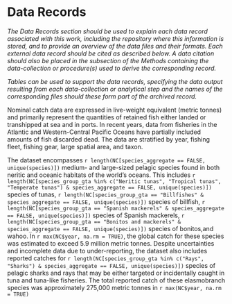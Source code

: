 # Data Records

_The Data Records section should be used to explain each data record associated with this work, including the repository where this information is stored, and to provide an overview of the data files and their formats. Each external data record should be cited as described below. A data citation should also be placed in the subsection of the Methods containing the data-collection or procedure(s) used to derive the corresponding record._

_Tables can be used to support the data records, specifying the data output resulting from each data-collection or analytical step and the names of the corresponding files should these form part of the archived record._

Nominal catch data are expressed in live-weight equivalent (metric tonnes) and primarily represent the quantities of retained fish either landed or transhipped at sea and in ports. In recent years, data from fisheries in the Atlantic and Western-Central Pacific Oceans have partially included amounts of fish discarded dead. The data are stratified by year, fishing fleet, fishing gear, large spatial area, and taxon.

The dataset encompasses `r length(NC[species_aggregate == FALSE, unique(species)])` medium- and large-sized pelagic species found in both neritic and oceanic habitats of the world's oceans. This includes `r length(NC[species_group_gta %in% c("Neritic tunas", "Tropical tunas", "Temperate tunas") & species_aggregate == FALSE, unique(species)])` species of tunas, `r length(NC[species_group_gta == "Billfishes" & species_aggregate == FALSE, unique(species)])` species of billfish, `r length(NC[species_group_gta == "Spanish mackerels" & species_aggregate == FALSE, unique(species)])` species of Spanish mackerels, `r length(NC[species_group_gta == "Bonitos and mackerels" & species_aggregate == FALSE, unique(species)])` species of bonitos,and wahoo. In `r max(NC$year, na.rm = TRUE)`, the global catch for these species was estimated to exceed 5.9 million metric tonnes. Despite uncertainties and incomplete data due to under-reporting, the dataset also includes reported catches for `r length(NC[species_group_gta %in% c("Rays", "Sharks") & species_aggregate == FALSE, unique(species)])` species of pelagic sharks and rays that may be either targeted or incidentally caught in tuna and tuna-like fisheries. The total reported catch of these elasmobranch species was approximately 275,000 metric tonnes in `r max(NC$year, na.rm = TRUE)`